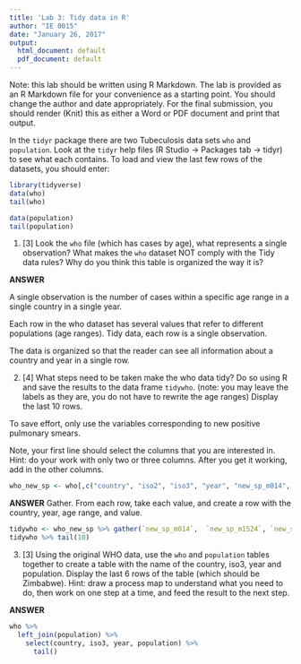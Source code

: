 ```yaml
---
title: 'Lab 3: Tidy data in R'
author: "IE 0015"
date: "January 26, 2017"
output:
  html_document: default
  pdf_document: default
---
```


Note: this lab should be written using R Markdown.  The lab is provided as an R Markdown file for your convenience as a starting point. You should change the author and date appropriately. For the final submission, you should render (Knit) this as either a Word or PDF document and print that output.

In the `tidyr` package there are two Tubeculosis data sets `who` and `population`.  Look at the `tidyr` help files (R Studio -> Packages tab -> tidyr) to see what each contains. To load and view the last few rows of the datasets, you should enter:

```r
library(tidyverse)
data(who)
tail(who)
```
```r
data(population)
tail(population)
```

1. [3] Look the `who` file (which has cases by age), what represents a single observation?  What makes the `who` dataset NOT comply with the Tidy data rules?  Why do you think this table is organized the way it is?

**ANSWER**

A single observation is the number of cases within a specific age range in a single country in a single year.

Each row in the who dataset has several values that refer to different populations (age ranges). Tidy data, each row is a single observation.

The data is organized so that the reader can see all information about a country and year in a single row.

2. [4]  What steps need to be taken make the who data tidy? Do so using R and save the results to the data frame `tidywho`. (note: you may leave the labels as they are, you do not have to rewrite the age ranges)  Display the last 10 rows.

To save effort, only use the variables corresponding to new positive pulmonary smears.

Note, your first line should select the columns that you are interested in. Hint: do your work with only two or three columns. After you get it working, add in the other columns.

```r
who_new_sp <- who[,c("country", "iso2", "iso3", "year", "new_sp_m014",  "new_sp_m1524","new_sp_m2534", "new_sp_m3544", "new_sp_m4554", "new_sp_m5564", "new_sp_m65", "new_sp_f014", "new_sp_f1524", "new_sp_f2534", "new_sp_f3544", "new_sp_f4554", "new_sp_f5564", "new_sp_f65")]
```
**ANSWER**
Gather. From each row, take each value, and create a row with the country, year, age range, and value.

```r
tidywho <- who_new_sp %>% gather(`new_sp_m014`,  `new_sp_m1524`, `new_sp_m2534`, `new_sp_m3544`, `new_sp_m4554`, `new_sp_m5564`, `new_sp_m65`,   `new_sp_f014`, `new_sp_f1524`, `new_sp_f2534`, `new_sp_f3544`, `new_sp_f4554`, `new_sp_f5564`, `new_sp_f65`, key = "agerange", value="cases")
tidywho %>% tail(10)  
```

3. [3] Using the original WHO data, use the `who` and `population` tables together to create a table with the name of the country, iso3, year and population.  Display the last 6 rows of the table (which should be Zimbabwe). Hint: draw a process map to understand what you need to do, then work on one step at a time, and feed the result to the next step.


**ANSWER**
```r
who %>% 
  left_join(population) %>%
    select(country, iso3, year, population) %>%
      tail()

```